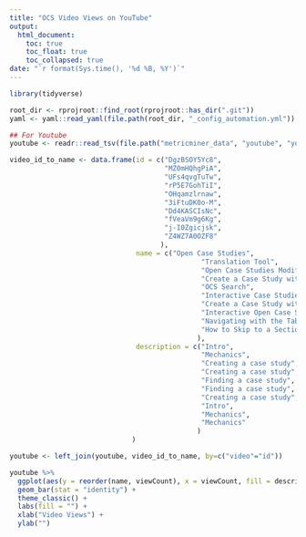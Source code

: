 ```yaml
---
title: "OCS Video Views on YouTube"
output:
  html_document:
    toc: true
    toc_float: true
    toc_collapsed: true
date: "`r format(Sys.time(), '%d %B, %Y')`"
---
```


```r
library(tidyverse)

root_dir <- rprojroot::find_root(rprojroot::has_dir(".git"))
yaml <- yaml::read_yaml(file.path(root_dir, "_config_automation.yml"))

## For Youtube
youtube <- readr::read_tsv(file.path("metricminer_data", "youtube", "youtube.tsv"))
```

```r
video_id_to_name <- data.frame(id = c("DgzBSOY5Yc8",
                                      "MZ0mHQhgPiA",
                                      "UFs4qvgTuTw",
                                      "rP5E7GohTiI",
                                      "OHqamzlrnaw",
                                      "3iFtuDK0o-M",
                                      "Dd4KASCIsNc",
                                      "fVeaVm9g6Kg",
                                      "j-I0Zgicjsk",
                                      "Z4WZ7A0OZF8"
                                     ),
                               name = c("Open Case Studies",
                                               "Translation Tool",
                                               "Open Case Studies Modification",
                                               "Create a Case Study with the OCS Template",
                                               "OCS Search",
                                               "Interactive Case Studies and Independent Learners",
                                               "Create a Case Study with the MakeCaseStudies App",
                                               "Interactive Open Case Studies",
                                               "Navigating with the Table of Contents",
                                               "How to Skip to a Section"
                                              ),
                               description = c("Intro",
                                               "Mechanics",
                                               "Creating a case study",
                                               "Creating a case study",
                                               "Finding a case study",
                                               "Finding a case study",
                                               "Creating a case study",
                                               "Intro",
                                               "Mechanics",
                                               "Mechanics"
                                              )
                              )

youtube <- left_join(youtube, video_id_to_name, by=c("video"="id"))

youtube %>%
  ggplot(aes(y = reorder(name, viewCount), x = viewCount, fill = description)) +
  geom_bar(stat = "identity") +
  theme_classic() +
  labs(fill = "") +
  xlab("Video Views") +
  ylab("")
```
